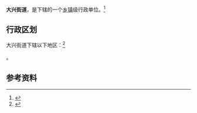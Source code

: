 {{中国乡级行政区|21/01/14/015/000}}

'''大兴街道'''，是{{PRC admin/fullname|21/01/14/015/000|3}}下辖的一个[[乡镇|乡镇]]级行政单位。<ref>{{PRC admin/ref sgc|{{PRC admin/parent|21/01/14/015/000}}}}</ref>

== 行政区划 ==

大兴街道下辖以下地区：<ref>{{PRC admin/ref sgc|21/01/14/015/000}}</ref>

{{PRC admin/children|21/01/14/015/000}}。

== 参考资料 ==

{{reflist}}

{{行政区划小作品}}
{{PRC admin/navcat|21/01/14/015/000}}